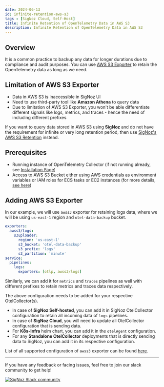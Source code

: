 ```yaml
---
date: 2024-06-13
id: infinite-retention-aws-s3
tags : [SigNoz Cloud, Self-Host]
title: Infinite Retention of OpenTelemetry Data in AWS S3
description: Infinite Retention of OpenTelemetry Data in AWS S3
---
```


## Overview

It is a common practice to backup any data for longer durations due to
compliance and audit purposes. You can use [AWS S3 Exporter][1] to
retain the OpenTelemetry data as long as we need.

## Limitation of AWS S3 Exporter

- Data in AWS S3 is inaccessible in SigNoz UI
- Need to use third-party tool like **Amazon Athena** to query data
- Due to limitation of AWS S3 Exporter, you won't be able differentiate
  different signals like logs, metrics, and traces - hence the need of
  including different prefixes

<Admonition type="info">

If you want to query data stored in AWS S3 using **SigNoz** and do not
have the requirement for infinite or very long retention period, then use
[SigNoz's AWS S3 Retention][4] instead.

</Admonition>

## Prerequisites

- Running instance of OpenTelemetry Collector (if not running already, see [Installation Page][3])
- Access to AWS S3 Bucket either using AWS credentials as environment variables
  or IAM roles for ECS tasks or EC2 instances (for more details, [see here][4])

## Adding AWS S3 Exporter

In our example, we will use `awss3` exporter for retaining logs data,
where we will be using `us-east-1` region and `otel-data-backup` bucket.

```yaml
exporters:
  awss3/logs:
    s3uploader:
      region: 'us-east-1'
      s3_bucket: 'otel-data-backup'
      s3_prefix: 'logs'
      s3_partition: 'minute'
service:
  pipelines:
    logs:
      exporters: [otlp, awss3/logs]
```

Similarly, we can add it for `metrics` and `traces` pipelines as well with
different prefixes to retain metrics and traces data respectively.

The above configuration needs to be added for your respective OtelCollector(s).

- In case of **SigNoz Self-hosted**, you can add it in SigNoz OtelCollector
configuration to retain all incoming data of `logs` pipelines.
- In case of **SigNoz Cloud**, you will need to update all OtelCollector
configuration that is sending data.
- For **K8s-Infra** helm chart, you can add it in the `otelAgent` configuration.
- For any **Standalone OtelCollector** deployments that is directly sending
data to SigNoz, you can add it in its respective configuration.

List of all supported configuration of `awss3` exporter can be found [here][1].

---

If you have any feedback or facing issues, feel free to join our slack
community to get help!

[![SigNoz Slack community][5]][6]

[1]: https://github.com/open-telemetry/opentelemetry-collector-contrib/tree/main/exporter/awss3exporter
[2]: https://github.com/open-telemetry/opentelemetry-collector-contrib/tree/main/exporter/awss3exporter#aws-credential-configuration
[3]: /docs/install/
[4]: /docs/userguide/retention-period#configuring-cold-storage---amazon-s3
[5]: /img/blog/common/join_slack_cta.webp
[6]: https://signoz.io/slack